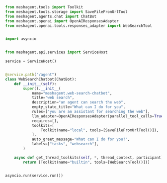 ```python Python
from meshagent.tools import Toolkit
from meshagent.tools.storage import SaveFileFromUrlTool
from meshagent.agents.chat import ChatBot
from meshagent.openai import OpenAIResponsesAdapter
from meshagent.openai.tools.responses_adapter import WebSearchTool


import asyncio


from meshagent.api.services import ServiceHost

service = ServiceHost()


@service.path("/agent")
class WebSearchChatbot(ChatBot):
    def __init__(self):
        super().__init__(
            name="meshagent.web-search-chatbot",
            title="web search",
            description="an agent can search the web",
            empty_state_title="What can I do for you",
            rules=["you are an assistant for searching the web"],
            llm_adapter=OpenAIResponsesAdapter(parallel_tool_calls=True),
            requires=[],
            toolkits=[
                Toolkit(name="local", tools=[SaveFileFromUrlTool()]),
            ],
            auto_greet_message="What can I do for you?",
            labels=["tasks", "websearch"],
        )

    async def get_thread_toolkits(self, *, thread_context, participant):
        return [Toolkit(name="builtin", tools=[WebSearchTool()])]


asyncio.run(service.run())

```

